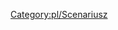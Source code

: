 {{en/Community/Scenarios/Scenario|title=Poland
|minimap=en/Polska-miniMapa.png
<!--|minimap=[[plik.png]]
    ^widoczne '[' bez załadowaniu pliku do wiki/przez special/upload-->
|screenshot=en/Community/Scenarios/Polska-Map.png
|description=Ta mapa jest oparta na rzeczywistych danych mapy wysokości, a miasta są rozmieszczone zgodnie z ich rzeczywistymi współrzędnymi geograficznymi. Ukształtowanie terenu na mapie jest różne (południe bardziej górzysty, północ bardziej płaski). Uwzględniono wszystkie miasta w Polsce o liczbie mieszkańców przekraczającej 100 000, a także wiele innych . [http://servers.openttd.org/server/120586 Serwer multiplayer] .
https://openttd-polska.pl/Thread-Mapy-Mapa-Polski-pAter. 

City Growth Limiter i polskie dodatki .grf można wyszukać automatycznie z poziomu menu gry. Ostatnia aktualizacja : 24.04.2017 r.
|difficulty=Medium
|setting=[[pl/Manual/Klimat#umiarkowany|Umiarkowany klimat]]
|size=1024x1024
|relief=Mixed
|towns=High
|industries=Low
|realworld=Poland
|version=1.3.1
|author=[http://openttd-polska.pl/User-pAter pAter]		
|download_url=https://www.dropbox.com/s/lolmmt9qsl7qj1c/Poland_pAter_1.3.1_FIRS-PL.scn?dl=1
}}

[[Category:pl/Scenariusz]]
